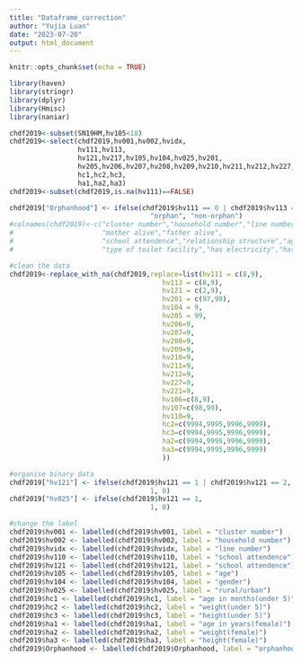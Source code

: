 ```yaml
---
title: "Dataframe_correction"
author: "Yujia Luan"
date: "2023-07-20"
output: html_document
---
```


```r
knitr::opts_chunk$set(echo = TRUE)
```

```r
library(haven)
library(stringr)
library(dplyr)
library(Hmisc)
library(naniar)
```

```r
chdf2019<-subset(SN19HM,hv105<18)
chdf2019<-select(chdf2019,hv001,hv002,hvidx,
                 hv111,hv113,
                 hv121,hv217,hv105,hv104,hv025,hv201,
                 hv205,hv206,hv207,hv208,hv209,hv210,hv211,hv212,hv227,hv221,hv106,hv107,hv110,
                 hc1,hc2,hc3,
                 ha1,ha2,ha3)
chdf2019<-subset(chdf2019,is.na(hv111)==FALSE)
```


```r
chdf2019["Orphanhood"] <- ifelse(chdf2019$hv111 == 0 | chdf2019$hv113 == 0, 
                                   "orphan", "non-orphan")
#colnames(chdf2019)<-c("cluster number","household number","line number",
#                      "mother alive","father alive",
#                      "school attendence","relationship structure","age","gender","type of #place of residence","source of drinking water",
#                      "type of toilet facility","has electricity","has radio","has #television","has refrigerator","has bicycle","has motorcycle","has car","has bednet","has #phone")
```


```r
#clean the data
chdf2019<-replace_with_na(chdf2019,replace=list(hv111 = c(8,9),
                                      hv113 = c(8,9),
                                      hv121 = c(2,9),
                                      hv201 = c(97,99),
                                      hv104 = 9,
                                      hv205 = 99,
                                      hv206=9,
                                      hv207=9,
                                      hv208=9,
                                      hv209=9,
                                      hv210=9,
                                      hv211=9,
                                      hv212=9,
                                      hv227=9,
                                      hv221=9,
                                      hv106=c(8,9),
                                      hv107=c(98,99),
                                      hv110=9,
                                      hc2=c(9994,9995,9996,9999),
                                      hc3=c(9994,9995,9996,9999),
                                      ha2=c(9994,9995,9996,9999),
                                      ha3=c(9994,9995,9996,9999)
                                      ))


```

```r
#organise binary data
chdf2019["hv121"] <- ifelse(chdf2019$hv121 == 1 | chdf2019$hv121 == 2, 
                                   1, 0)
chdf2019["hv025"] <- ifelse(chdf2019$hv121 == 1, 
                                   1, 0)
```

```r
#change the label
chdf2019$hv001 <- labelled(chdf2019$hv001, label = "cluster number")
chdf2019$hv002 <- labelled(chdf2019$hv002, label = "household number")
chdf2019$hvidx <- labelled(chdf2019$hvidx, label = "line number")
chdf2019$hv110 <- labelled(chdf2019$hv110, label = "school attendence")
chdf2019$hv121 <- labelled(chdf2019$hv121, label = "school attendence")
chdf2019$hv105 <- labelled(chdf2019$hv105, label = "age")
chdf2019$hv104 <- labelled(chdf2019$hv104, label = "gender")
chdf2019$hv025 <- labelled(chdf2019$hv025, label = "rural/urban")
chdf2019$hc1 <- labelled(chdf2019$hc1, label = "age in months(under 5)")
chdf2019$hc2 <- labelled(chdf2019$hc2, label = "weight(under 5)")
chdf2019$hc3 <- labelled(chdf2019$hc3, label = "height(under 5)")
chdf2019$ha1 <- labelled(chdf2019$ha1, label = "age in years(female)")
chdf2019$ha2 <- labelled(chdf2019$ha2, label = "weight(female)")
chdf2019$ha3 <- labelled(chdf2019$ha3, label = "height(female)")
chdf2019$Orphanhood <- labelled(chdf2019$Orphanhood, label = "orphanhood")
```

